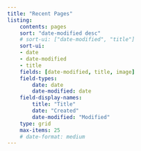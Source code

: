 ```yaml
---
title: "Recent Pages"
listing:  
    contents: pages
    sort: "date-modified desc"
    # sort-ui: ["date-modified", "title"]
    sort-ui: 
    - date
    - date-modified
    - title
    fields: [date-modified, title, image]
    field-types:
        date: date
        date-modified: date
    field-display-names:
        title: "Title"
        date: "Created"
        date-modified: "Modified"
    type: grid
    max-items: 25
    # date-format: medium
---
```


<!-- {{< term Test >}} -->